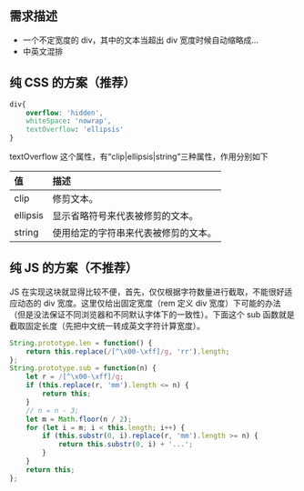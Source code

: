 ## 需求描述

*   一个不定宽度的 div，其中的文本当超出 div 宽度时候自动缩略成...
*   中英文混排

## 纯 CSS 的方案（推荐）

```css
div{
    overflow: 'hidden',
    whiteSpace: 'nowrap',
    textOverflow: 'ellipsis'
}
```

textOverflow 这个属性，有“clip|ellipsis|string”三种属性，作用分别如下

| 值       | 描述                                 |
| :------- | :----------------------------------- |
| clip     | 修剪文本。                           |
| ellipsis | 显示省略符号来代表被修剪的文本。     |
| string   | 使用给定的字符串来代表被修剪的文本。 |

## 纯 JS 的方案（不推荐）

JS 在实现这块就显得比较不便，首先，仅仅根据字符数量进行截取，不能很好适应动态的 div 宽度。这里仅给出固定宽度（rem 定义 div 宽度）下可能的办法（但是没法保证不同浏览器和不同默认字体下的一致性）。下面这个 sub 函数就是截取固定长度（先把中文统一转成英文字符计算宽度）。

```javascript
String.prototype.len = function() {
    return this.replace(/[^\x00-\xff]/g, 'rr').length;
};
String.prototype.sub = function(n) {
    let r = /[^\x00-\xff]/g;
    if (this.replace(r, 'mm').length <= n) {
        return this;
    }
    // n = n - 3;
    let m = Math.floor(n / 2);
    for (let i = m; i < this.length; i++) {
        if (this.substr(0, i).replace(r, 'mm').length >= n) {
            return this.substr(0, i) + '...';
        }
    }
    return this;
};
```
